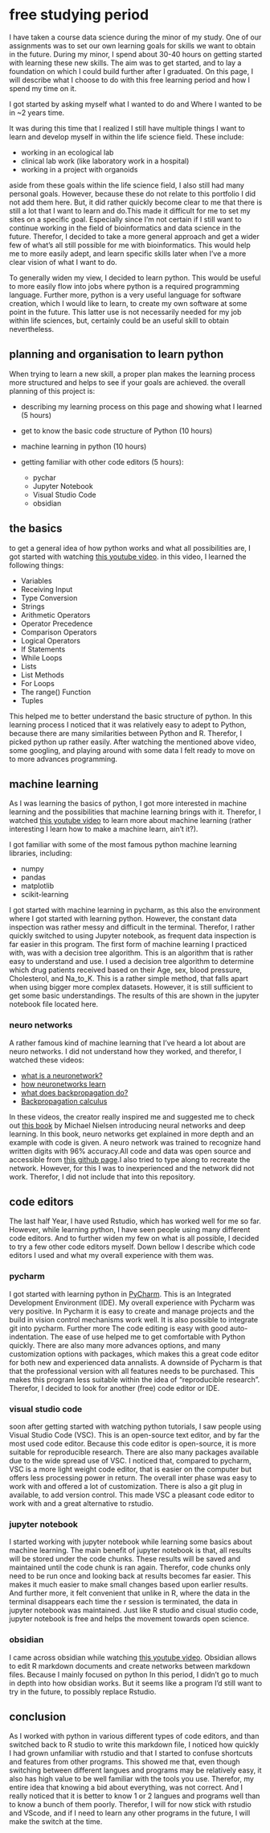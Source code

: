 # free studying period

I have taken a course data science during the minor of my study. One of our assignments was to set our own learning goals for skills we want to obtain in the future. During my minor, I spend about 30-40 hours on getting started with learning these new skills. The aim was to get started, and to lay a foundation on which I could build further after I graduated.  On this page, I will describe what I choose to do with this free learning period and how I spend my time on it. 

I got started by asking myself what I wanted to do and Where I wanted to be in ~2 years time. 

It was during this time that I realized I still have multiple things I want to learn and develop myself in within the life science field. These include:

- working in an ecological lab 
- clinical lab work (like laboratory work in a hospital)
- working in a project with organoids

aside from these goals within the life science field, I also still had many personal goals. However, because these do not relate to this portfolio I did not add them here. But, it did rather quickly become clear to me that there is still a lot that I want to learn and do.This made it difficult for me to set my sites on a specific goal. Especially since I'm not certain if I still want to continue working in the field of bioinformatics and data science in the future. Therefor, I decided to take a more general approach and get a wider few of what's all still possible for me  with bioinformatics. This would help me to more easily adept, and learn specific skills later when I've a more clear vision of what I want to do. 

To generally widen my view, I decided to learn python. This would be useful to more easily flow into jobs where python is a required programming language. Further more, python is a very useful language for software creation, which I would like to learn, to create my own software at some point in the future. This latter use is not necessarily needed for my job within life sciences, but, certainly could be an useful skill to obtain nevertheless. 

## planning and organisation to learn python 

When trying to learn a new skill, a proper plan makes the learning process more structured and helps to see if your goals are achieved. the overall planning of this project is: 

- describing my learning process on this page and showing what I learned (5 hours)

- get to know the basic code structure of Python (10 hours)

- machine learning in python (10 hours)

- getting familiar with other code editors (5 hours): 
  - pychar 
  - Jupyter Notebook
  - Visual Studio Code
  - obsidian 
  


## the basics 

to get a general idea of how python works and what all possibilities are, I got started with watching [this youtube video](https://www.youtube.com/watch?v=kqtD5dpn9C8). in this video, I learned the following things: 

- Variables
- Receiving Input
- Type Conversion
- Strings
- Arithmetic Operators 
- Operator Precedence 
- Comparison Operators 
- Logical Operators
- If Statements
- While Loops
- Lists
- List Methods
- For Loops
- The range() Function 
- Tuples

This helped me to better understand the basic structure of python. In this learning process I noticed that it was relatively easy to adept to Python, because there are many similarities between Python and R. Therefor, I picked python up rather easily. After watching the mentioned above video, some googling, and playing around with some data I felt ready to move on to more advances programming. 

## machine learning

As I was learning the basics of python, I got more interested in machine learning and the possibilities that machine learning brings with it. Therefor, I watched [this youtube video](https://www.youtube.com/watch?v=7eh4d6sabA0&t=1586s) to learn more about machine learning (rather interesting I learn how to make a machine learn, ain't it?). 

I got familiar with some of the most famous python machine learning libraries, including: 

- numpy 
- pandas 
- matplotlib
- scikit-learning 

I got started with machine learning in pycharm, as this also the environment where I got started with learning python. However, the constant data inspection was rather messy and difficult in the terminal. Therefor, I rather quickly switched to using Jupyter notebook, as frequent data inspection is far easier in this program. The first form of machine learning I practiced with, was with a decision tree algorithm. This is an algorithm that is rather easy to understand and use. I used a decision tree algorithm to determine which drug patients received based on their Age, sex, blood pressure, Cholesterol, and Na_to_K. This is a rather simple method, that falls apart when using bigger more complex datasets. However, it is still sufficient to get some basic understandings.  The results of this are shown in the jupyter notebook file located here. 


### neuro networks
A rather famous kind of machine learning that I've heard a lot about are neuro networks. I did not understand how they worked, and therefor, I watched these videos: 

- [what is a neuronetwork?](https://www.youtube.com/watch?v=aircAruvnKk)
- [how neuronetworks learn](https://www.youtube.com/watch?v=IHZwWFHWa-w)
- [what does backpropagation do?](https://www.youtube.com/watch?v=Ilg3gGewQ5U)
- [Backpropagation calculus](https://www.youtube.com/watch?v=tIeHLnjs5U8)

In these videos, the creator really inspired me and suggested me to check out [this book](http://neuralnetworksanddeeplearning.com/) by Michael Nielsen introducing neural networks and deep learning. In this book, neuro networks get explained in more depth and an example with code is given. A neuro network was trained to recognize hand written digits with 96% accuracy.All code and data was open source and accessible from [this github page](https://github.com/mnielsen/neural-networks-and-deep-learning.git).I also tried to type along to recreate the network. However, for this I was to inexperienced and the network did not work. Therefor, I did not include that into this repository. 

## code editors 

The last half Year, I have used Rstudio, which has worked well for me so far. However, while learning python, I have seen people using many different code editors. And to further widen my few on what is all possible, I decided to try a few other code editors myself. Down bellow I describe which code editors I used and what my overall experience with them was. 

### pycharm 

I got started with learning python in [PyCharm](https://www.jetbrains.com/pycharm/download/?source=google&medium=cpc&campaign=14124132615&term=pycharm&gclid=Cj0KCQjworiXBhDJARIsAMuzAuyFYmcw1j7wk22Vc3ccWgCg3uEsjcXW6GtrGBkBHeJpcqd89tuKHOsaAjQpEALw_wcB#section=windows). This is an Integrated Development Environment (IDE). My overall experience with Pycharm was very positive. In Pycharm it is easy to create and manage projects and the build in vision control mechanisms work well. It is also possible to integrate git into pycharm. Further more The code editing is easy with good auto-indentation. The ease of use helped me to get comfortable with Python quickly. There are also many more advances options, and many customization options with packages, which makes this a great code editor for both new and experienced data annalists. A downside of Pycharm is that that the  professional version with all features needs to be purchased. This makes this program less suitable within the idea of "reproducible research". Therefor, I decided to look for another (free) code editor or IDE.  

### visual studio code 

soon after getting started with watching python tutorials, I saw people using Visual Studio Code (VSC). This is an open-source text editor, and by far the most used code editor. Because this code editor is open-source, it is more suitable for reproducible research. There are also many packages available due to the wide spread use of VSC. I noticed that, compared to pycharm, VSC is a more light weight code editor, that is easier on the computer but offers less processing power in return. The overall inter phase was easy to work with and offered a lot of customization. There is also a git plug in available, to add version control. This made VSC a pleasant code editor to work with and a great alternative to rstudio. 

### jupyter notebook 

I started working with jupyter notebook while learning some basics about machine learning. The main benefit of jupyter notebook is that, all results will be stored under the code chunks. These results will be saved and maintained until the code chunk is ran again. Therefor, code chunks only need to be run once and looking back at results becomes far easier. This makes it much easier to make small changes based upon earlier results. And further more, it felt convenient that unlike in R, where the data in the terminal disappears each time the r session is terminated, the data in jupyter notebook was maintained. Just like R studio and cisual studio code, jupyter notebook is free and helps the movement towards open science. 

### obsidian 

I came across obsidian while watching [this youtube video](https://www.youtube.com/watch?v=cBzc5r-FNW0&t=9s). Obsidian allows to edit R markdown documents and create networks between markdown files. Because I mainly focused on python In this period, I didn't go to much in depth into how obsidian works. But it seems like a program I'd still want to try in the future, to possibly replace Rstudio. 


## conclusion 
As I worked with python in various different types of code editors, and than switched back to R studio to write this markdown file, I noticed how quickly I had grown unfamiliar with rstudio and that I started to confuse shortcuts and features from other programs. This showed me that, even though switching between different langues and programs may be relatively easy, it also has high value to be well familiar with the tools you use. Therefor, my entire idea that knowing a bid about everything, was not correct. And I really noticed that it is better to know 1 or 2 langues and programs well than to know a bunch of them poorly. Therefor, I will for now stick with rstudio and VScode, and if I need to learn any other programs in the future, I will make the switch at the time. 

